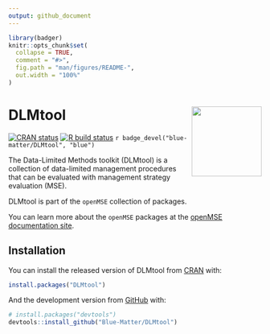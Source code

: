 ```yaml
---
output: github_document
---
```

 
<!-- README.md is generated from README.Rmd. Please edit that file -->

```r
library(badger)
knitr::opts_chunk$set(
  collapse = TRUE,
  comment = "#>",
  fig.path = "man/figures/README-",
  out.width = "100%"
)
```

# DLMtool <img src='man/figures/logo.png' align="right" height="139" />

<!-- badges: start -->
[![CRAN status](https://www.r-pkg.org/badges/version/DLMtool)](https://CRAN.R-project.org/package=DLMtool)
[![R build status](https://github.com/Blue-Matter/DLMtool/workflows/R-CMD-check/badge.svg)](https://github.com/Blue-Matter/DLMtool/actions)
`r badge_devel("blue-matter/DLMtool", "blue")`
<!-- badges: end -->

The Data-Limited Methods toolkit (DLMtool) is a collection of data-limited management procedures that can be evaluated with management strategy evaluation (MSE).

DLMtool is part of the `openMSE` collection of packages. 

You can learn more about the `openMSE` packages at the [openMSE documentation site](https://openMSE.com).

## Installation

You can install the released version of DLMtool from [CRAN](https://CRAN.R-project.org) with:

``` r
install.packages("DLMtool")
```

And the development version from [GitHub](https://github.com/) with:

``` r
# install.packages("devtools")
devtools::install_github("Blue-Matter/DLMtool")
```
 
